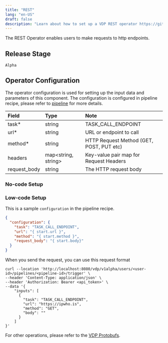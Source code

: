 ```yaml
---
title: "REST"
lang: "en-US"
draft: false
description: "Learn about how to set up a VDP REST operator https://github.com/instill-ai/vdp"
---
```


The REST Operator enables users to make requests to http endpoints.

## Release Stage

`Alpha`

## Operator Configuration

The operator configuration is used for setting up the input data and parameters of this component. The configuration is configured in pipeline recipe, please refer to [pipeline](../../core/concepts/pipeline) for more details.

| Field        | Type                  | Note                                     |
| :----------- | :-------------------- | :--------------------------------------- |
| task\*       | string                | TASK_CALL_ENDPOINT                       |
| url\*        | string                | URL or endpoint to call                  |
| method\*     | string                | HTTP Request Method (GET, POST, PUT etc) |
| headers      | map\<string, string\> | Key-value pair map for Request Headers   |
| request_body | string                | The HTTP request body                    |

### No-code Setup

### Low-code Setup

This is a sample `configuration` in the pipeline recipe.

```json
{
  "configuration": {
    "task": "TASK_CALL_ENDPOINT",
    "url": "{ start.url }",
    "method": "{ start.method }",
    "request_body": "{ start.body}"
  }
}
```

When you send the request, you can use this request format

```shell
curl --location 'http://localhost:8080/vdp/v1alpha/users/<user-id>/pipelines/<pipeline-id>/trigger' \
--header 'Content-Type: application/json' \
--header 'Authorization: Bearer <api_token>' \
--data '{
    "inputs": [
      {
        "task": "TASK_CALL_ENDPOINT",
        "url": "https://ipwho.is",
        "method": "GET",
        "body": ""
      }
    ]
}'
```

For other operations, please refer to the [VDP Protobufs](https://buf.build/instill-ai/protobufs).
